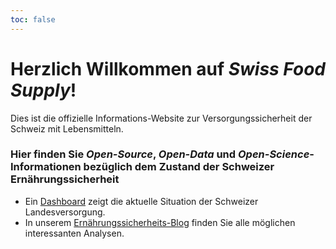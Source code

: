 ```yaml
---
toc: false
---
```


# Herzlich Willkommen auf *Swiss Food Supply*!

Dies ist die offizielle Informations-Website zur Versorgungssicherheit der Schweiz mit Lebensmitteln.

### Hier finden Sie *Open-Source*, *Open-Data* und *Open-Science*-Informationen bezüglich dem Zustand der Schweizer Ernährungssicherheit

- Ein [Dashboard](dashboard.html) zeigt die aktuelle Situation der Schweizer Landesversorgung.
- In unserem [Ernährungssicherheits-Blog](blog.html) finden Sie alle möglichen interessanten Analysen.


